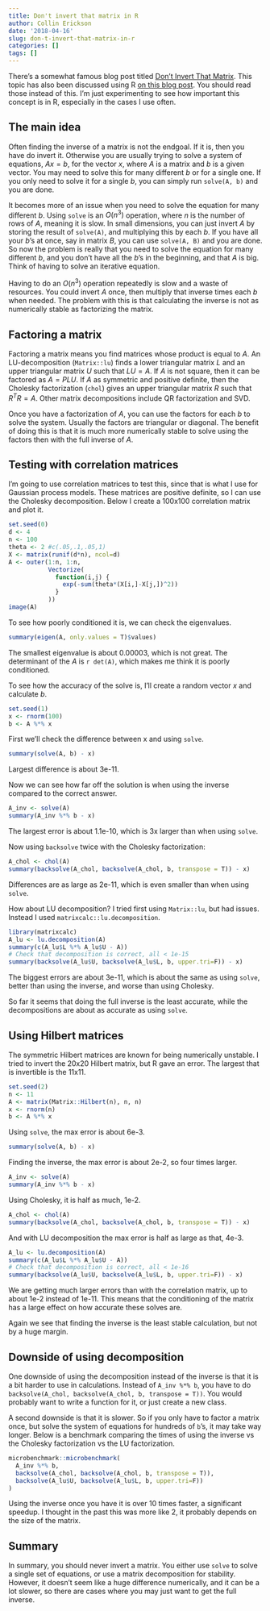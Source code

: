 ```yaml
---
title: Don't invert that matrix in R
author: Collin Erickson
date: '2018-04-16'
slug: don-t-invert-that-matrix-in-r
categories: []
tags: []
---
```


There's a somewhat famous blog post titled
[Don't Invert That Matrix](https://www.johndcook.com/blog/2010/01/19/dont-invert-that-matrix/).
This topic has also been discussed using R
[on this blog post](http://civilstat.com/2015/07/dont-invert-that-matrix-why-and-how/).
You should read those instead of this.
I'm just experimenting to see how important this concept is in R,
especially in the cases I use often.

## The main idea

Often finding the inverse of a matrix is not the endgoal.
If it is, then you have do invert it.
Otherwise you are usually trying to solve a system of equations, $Ax=b$,
for the vector $x$, where $A$ is a matrix and $b$ is a given vector.
You may need to solve this for many different $b$ or for a single one.
If you only need to solve it for a single $b$, you can simply run
`solve(A, b)` and you are done.

It becomes more of an issue when you need to solve the equation for many different $b$.
Using `solve` is an $O(n^3)$ operation, where $n$ is the number of rows of $A$,
meaning it is slow.
In small dimensions, you can just invert $A$ by storing the result of `solve(A)`,
and multiplying this by each $b$.
If you have all your $b$'s at once, say in matrix $B$, you can use
`solve(A, B)` and you are done.
So now the problem is really that you need to solve the equation for many different $b$,
and you don't have all the $b$'s in the beginning,
and that $A$ is big.
Think of having to solve an iterative equation.

Having to do an $O(n^3)$ operation repeatedly is slow and a waste of resources.
You could invert $A$ once, then multiply that inverse times each $b$ when needed.
The problem with this is that calculating the inverse is not as numerically stable
as factorizing the matrix.

## Factoring a matrix

Factoring a matrix means you find matrices whose product is equal to $A$.
An LU-decomposition (`Matrix::lu`) finds a lower triangular matrix $L$
and an upper triangular matrix $U$ such that $LU=A$.
If $A$ is not square, then it can be factored as $A=PLU$.
If $A$ as symmetric and positive definite, then the
Cholesky factorization (`chol`) gives an upper triangular matrix $R$
such that $R^T R = A$.
Other matrix decompositions include QR factorization and SVD.

Once you have a factorization of $A$, you can use the factors
for each $b$ to solve the system.
Usually the factors are triangular or diagonal.
The benefit of doing this is that it is much more numerically stable
to solve using the factors then with the full inverse of $A$.

## Testing with correlation matrices

I'm going to use correlation matrices to test this,
since that is what I use for Gaussian process models.
These matrices are positive definite,
so I can use the Cholesky decomposition.
Below I create a 100x100 correlation matrix and plot it.

```r
set.seed(0)
d <- 4
n <- 100
theta <- 2 #c(.05,.1,.05,1)
X <- matrix(runif(d*n), ncol=d)
A <- outer(1:n, 1:n,
           Vectorize(
             function(i,j) {
               exp(-sum(theta*(X[i,]-X[j,])^2))
             }
           ))
image(A)
```

To see how poorly conditioned it is, we can check the eigenvalues.

```r
summary(eigen(A, only.values = T)$values)
```
The smallest eigenvalue is about 0.00003, which is not great.
The determinant of the $A$ is `r det(A)`, which makes me think
it is poorly conditioned.

To see how the accuracy of the solve is,
I'll create a random vector $x$ and calculate $b$.


```r
set.seed(1)
x <- rnorm(100)
b <- A %*% x
```

First we'll check the difference between x and using `solve`.

```r
summary(solve(A, b) - x)
```
Largest difference is about 3e-11.

Now we can see how far off the solution is when using the inverse
compared to the correct answer.

```r
A_inv <- solve(A)
summary(A_inv %*% b - x)
```
The largest error is about 1.1e-10, which is 3x larger than when using `solve`.

Now using `backsolve` twice with the Cholesky factorization:
```r
A_chol <- chol(A)
summary(backsolve(A_chol, backsolve(A_chol, b, transpose = T)) - x)
```
Differences are as large as 2e-11, which is even smaller than
when using `solve`.

How about LU decomposition?
I tried first using `Matrix::lu`, but had issues.
Instead I used `matrixcalc::lu.decomposition`.

```r
library(matrixcalc)
A_lu <- lu.decomposition(A)
summary(c(A_lu$L %*% A_lu$U - A))
# Check that decomposition is correct, all < 1e-15
summary(backsolve(A_lu$U, backsolve(A_lu$L, b, upper.tri=F)) - x)
```
The biggest errors are about 3e-11, which is about the same as using `solve`,
better than using the inverse, and worse than using Cholesky.


So far it seems that doing the full inverse is the least accurate,
while the decompositions are about as accurate as using `solve`.

## Using Hilbert matrices

The symmetric Hilbert matrices are known for being numerically unstable.
I tried to invert the 20x20 Hilbert matrix, but R gave an error.
The largest that is invertible is the 11x11.

```r
set.seed(2)
n <- 11
A <- matrix(Matrix::Hilbert(n), n, n)
x <- rnorm(n)
b <- A %*% x
```


Using `solve`, the max error is about 6e-3.
```r
summary(solve(A, b) - x)
```

Finding the inverse, the max error is about 2e-2, so four times larger.
```r
A_inv <- solve(A)
summary(A_inv %*% b - x)
```

Using Cholesky, it is half as much, 1e-2.

```r
A_chol <- chol(A)
summary(backsolve(A_chol, backsolve(A_chol, b, transpose = T)) - x)
```

And with LU decomposition the max error is half as large as that, 4e-3.


```r
A_lu <- lu.decomposition(A)
summary(c(A_lu$L %*% A_lu$U - A))
# Check that decomposition is correct, all < 1e-16
summary(backsolve(A_lu$U, backsolve(A_lu$L, b, upper.tri=F)) - x)
```

We are getting much larger errors than with the correlation matrix,
up to about 1e-2 instead of 1e-11.
This means that the conditioning of the matrix has a large effect
on how accurate these solves are.

Again we see that finding the inverse is the least stable calculation,
but not by a huge margin.

## Downside of using decomposition

One downside of using the decomposition instead of the inverse is that it
is a bit harder to use in calculations.
Instead of `A_inv %*% b`, you have to do
`backsolve(A_chol, backsolve(A_chol, b, transpose = T))`.
You would probably want to write a function for it,
or just create a new class.

A second downside is that it is slower.
So if you only have to factor a matrix once,
but solve the system of equations for hundreds of `b`'s,
it may take way longer.
Below is a benchmark comparing the times of using the inverse
vs the Cholesky factorization vs the LU factorization.

```r
microbenchmark::microbenchmark(
  A_inv %*% b,
  backsolve(A_chol, backsolve(A_chol, b, transpose = T)),
  backsolve(A_lu$U, backsolve(A_lu$L, b, upper.tri=F))
)
```

Using the inverse once you have it is over 10 times faster,
a significant speedup.
I thought in the past this was more like 2, it probably depends on
the size of the matrix.

## Summary

In summary, you should never invert a matrix.
You either use `solve` to solve a single set of equations,
or use a matrix decomposition for stability.
However, it doesn't seem like a huge difference numerically,
and it can be a lot slower, so there are cases where
you may just want to get the full inverse.
